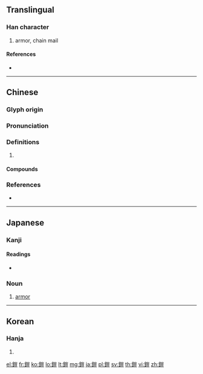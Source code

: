 {{character info/new}}
{{also|铠}}
==Translingual==

===Han character===
{{Han char|rn=167|rad=金|as=10|sn=18|four=82118|canj=CUMT}}

# armor, chain mail

====References====
* {{Han ref|kx=1318.050|dkj=40735|dj=1817.270|hdz=64241.020|uh=93A7|ud=37799|bh=F15A|bd=61786}}

----

==Chinese==
{{zh-forms|s=铠}}

===Glyph origin===
{{Han etym}}

===Pronunciation===
{{zh-pron
|m=kǎi
|c=hoi2,koi3
|mc=y
|oc=y
|cat=
}}

===Definitions===
{{zh-hanzi}}

# {{rfdef|zh}}

====Compounds====
{{zh-der|唐猊鎧甲|瑩鎧|袍鎧|鎧仗|鎧甲|鎧馬}}

===References===
* {{R:yue:Hanzi}}

----

==Japanese==

===Kanji===
{{ja-kanji|grade=|rs=金10}}

====Readings====
* {{ja-readings|on=[[がい]] (gai), [[かい]] (kai)|kun=[[よろい]] (yoroi)|nanori=}}

{{wikipedia|lang=ja}}

===Noun===
{{ja-noun|よろい}}

# [[armor]]

----

==Korean==

===Hanja===
{{ko-hanja|hangeul=개|eumhun=|rv=gae|mr=kae|y=kay}}

# {{defn|lang=ko|sort=金10}}

[[el:鎧]]
[[fr:鎧]]
[[ko:鎧]]
[[lo:鎧]]
[[lt:鎧]]
[[mg:鎧]]
[[ja:鎧]]
[[pl:鎧]]
[[sv:鎧]]
[[th:鎧]]
[[vi:鎧]]
[[zh:鎧]]